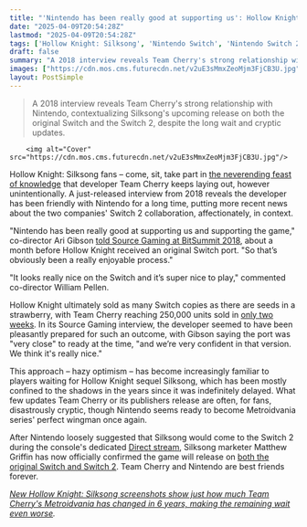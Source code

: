 ```yaml
---
title: "'Nintendo has been really good at supporting us': Hollow Knight dev Team Cherry has been on Nintendo's side for at least 7 years, so it's no wonder Silksong is immediately launching on Switch 2"
date: "2025-04-09T20:54:28Z"
lastmod: "2025-04-09T20:54:28Z"
tags: ['Hollow Knight: Silksong', 'Nintendo Switch', 'Nintendo Switch 2', 'Metroidvania', 'Action RPG']
draft: false
summary: "A 2018 interview reveals Team Cherry's strong relationship with Nintendo,  contextualizing Silksong's upcoming release on both the original Switch and the Switch 2, despite the long wait and cryptic updates."
images: ["https://cdn.mos.cms.futurecdn.net/v2uE3sMmxZeoMjm3FjCB3U.jpg"]
layout: PostSimple
---
```

> A 2018 interview reveals Team Cherry's strong relationship with Nintendo,  contextualizing Silksong's upcoming release on both the original Switch and the Switch 2, despite the long wait and cryptic updates.


        <img alt="Cover" src="https://cdn.mos.cms.futurecdn.net/v2uE3sMmxZeoMjm3FjCB3U.jpg"/>
        
Hollow Knight: Silksong fans – come, sit, take part in [<u>the neverending feast of knowledge</u>](https://www.gamesradar.com/games/action-rpg/hollow-knight-silksongs-biggest-fan-account-is-spiralling-with-all-the-news-were-getting-theres-a-part-of-me-thats-not-ready-for-the-end/) that developer Team Cherry keeps laying out, however unintentionally. A just-released interview from 2018 reveals the developer has been friendly with Nintendo for a long time, putting more recent news about the two companies' Switch 2 collaboration, affectionately, in context.

"Nintendo has been really good at supporting us and supporting the game," co-director Ari Gibson [told Source Gaming at BitSummit 2018](https://sourcegaming.info/2025/04/09/straight-from-the-source-team-cherry/), about a month before Hollow Knight received an original Switch port. "So that’s obviously been a really enjoyable process."

"It looks really nice on the Switch and it’s super nice to play," commented co-director William Pellen.

Hollow Knight ultimately sold as many Switch copies as there are seeds in a strawberry, with Team Cherry reaching 250,000 units sold in [<u>only two weeks</u>](https://www.ign.com/articles/2018/06/29/hollow-knight-sold-over-250000-copies-on-switch-in-its-first-two-weeks). In its Source Gaming interview, the developer seemed to have been pleasantly prepared for such an outcome, with Gibson saying the port was "very close" to ready at the time, "and we’re very confident in that version. We think it's really nice."

This approach – hazy optimism – has become increasingly familiar to players waiting for Hollow Knight sequel Silksong, which has been mostly confined to the shadows in the years since it was indefinitely delayed. What few updates Team Cherry or its publishers release are often, for fans, disastrously cryptic, though Nintendo seems ready to become Metroidvania series' perfect wingman once again.

After Nintendo loosely suggested that Silksong would come to the Switch 2 during the console's dedicated [<u>Direct stream</u>](https://www.gamesradar.com/games/action-rpg/hollow-knight-silksong-still-exists-and-is-coming-to-nintendo-switch-2-but-theres-still-no-release-date/), Silksong marketer Matthew Griffin has now officially confirmed the game will release on [<u>both the original Switch and Switch 2</u>](https://www.gamesradar.com/games/action-rpg/the-hollow-knight-silksong-news-keeps-coming-the-long-awaited-metroidvania-is-coming-to-the-switch-2-alongside-the-og-console/). Team Cherry and Nintendo are best friends forever.

[<u><em>New Hollow Knight: Silksong screenshots show just how much Team Cherry's Metroidvania has changed in 6 years, making the remaining wait even worse</em></u>](https://www.gamesradar.com/games/action/new-hollow-knight-silksong-screenshots-show-just-how-much-team-cherrys-metroidvania-has-changed-in-6-years-making-the-remaining-wait-even-worse/)*.*
        